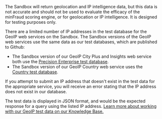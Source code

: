 
<Alert type="info">
The Sandbox will return geolocation and IP intelligence data, but this data is
not accurate and should not be used to evaluate the efficacy of the minFraud
scoring engine, or for geolocation or IP intelligence. It is designed for
testing purposes only.
</Alert>

There are a limited number of IP addresses in the test database for the GeoIP
web services on the Sandbox. The Sandbox versions of the GeoIP web services use
the same data as our test databases, which are published to Github:

- The Sandbox version of our GeoIP City Plus and Insights web service both use
the [Precision Enterprise test database](https://github.com/maxmind/MaxMind-DB/blob/main/source-data/GeoIP2-Precision-Enterprise-Test.json).
- The Sandbox version of our GeoIP Country web service uses the [Country test
database](https://github.com/maxmind/MaxMind-DB/blob/main/source-data/GeoIP2-Country-Test.json).

If you attempt to submit an IP address that doesn't exist in the test data for
the appropriate service, you will receive an error stating that the IP address
does not exist in our database.

The test data is displayed in JSON format, and would be the expected response
for a query using the listed IP address. [Learn more about working with our
GeoIP test data on our Knowledge Base.](https://support.maxmind.com/hc/en-us/articles/8610782760731-Sandbox-for-the-GeoIP-Web-Services#h_01GC7FJGRWC116ZCDPAJP09V9M)
